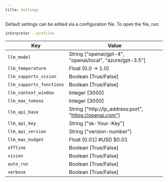 ```yaml
---
title: Settings
---
```


Default settings can be edited via a configuration file. To open the file, run:

```bash
interpreter --profiles
```

| Key                     | Value            |
|-------------------------|------------------|
| `llm_model`             | String ["openai/gpt-4", "openai/local", "azure/gpt-3.5"]                |
| `llm_temperature`       | Float [0.0 -> 1.0]                 |
| `llm_supports_vision`   | Boolean [True/False]                 |
| `llm_supports_functions`| Boolean [True/False]                 |
| `llm_context_window`    | Integer [3000]                 |
| `llm_max_tokens`        | Integer [3000]                 |
| `llm_api_base`          | String ["http://ip_address:port", "https://openai.com"]                 |
| `llm_api_key`           | String ["sk-Your-Key"]                 |
| `llm_api_version`       | String ["version-number"]                 |
| `llm_max_budget`        | Float [0.01] #USD $0.01                |
| `offline`               | Boolean [True/False]                 |
| `vision`                | Boolean [True/False]                 |
| `auto_run`              | Boolean [True/False]                 |
| `verbose`               | Boolean [True/False]                 |
